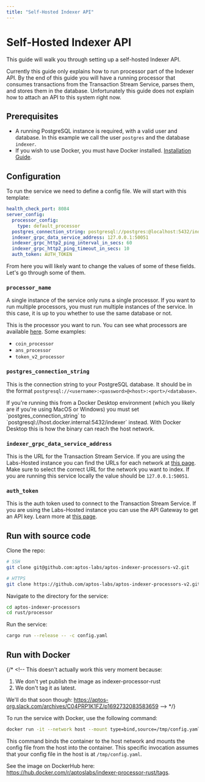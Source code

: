 ```yaml
---
title: "Self-Hosted Indexer API"
---
```


# Self-Hosted Indexer API


<IndexerBetaNotice />

This guide will walk you through setting up a self-hosted Indexer API.

<Callout type="warning">
Currently this guide only explains how to run processor part of the Indexer API. By the end of this guide you will have a running processor that consumes transactions from the Transaction Stream Service, parses them, and stores them in the database. Unfortunately this guide does not explain how to attach an API to this system right now.
</Callout>

## Prerequisites

- A running PostgreSQL instance is required, with a valid user and database. In this example we call the user `postgres` and the database `indexer`.
- If you wish to use Docker, you must have Docker installed. [Installation Guide](https://docs.docker.com/get-docker/).

## Configuration

To run the service we need to define a config file. We will start with this template:

```yaml filename="config.yaml"
health_check_port: 8084
server_config:
  processor_config:
    type: default_processor
  postgres_connection_string: postgresql://postgres:@localhost:5432/indexer
  indexer_grpc_data_service_address: 127.0.0.1:50051
  indexer_grpc_http2_ping_interval_in_secs: 60
  indexer_grpc_http2_ping_timeout_in_secs: 10
  auth_token: AUTH_TOKEN
```

From here you will likely want to change the values of some of these fields. Let's go through some of them.

### `processor_name`

<Callout type="info">
A single instance of the service only runs a single processor. If you want to run multiple processors, you must run multiple instances of the service. In this case, it is up to you whether to use the same database or not.
</Callout>

This is the processor you want to run. You can see what processors are available [here](https://github.com/aptos-labs/aptos-indexer-processors-v2/tree/main/processor/src/processors). Some examples:

- `coin_processor`
- `ans_processor`
- `token_v2_processor`

### `postgres_connection_string`

This is the connection string to your PostgreSQL database. It should be in the format `postgresql://<username>:<password>@<host>:<port>/<database>`.

<Callout type="warning">
If you're running this from a Docker Desktop environment (which you likely are if you're using MacOS or Windows) you must set `postgres_connection_string` to `postgresql://host.docker.internal:5432/indexer` instead. With Docker Desktop this is how the binary can reach the host network.
</Callout>

### `indexer_grpc_data_service_address`

This is the URL for the Transaction Stream Service. If you are using the Labs-Hosted instance you can find the URLs for each network at [this page](../indexer-api.mdx). Make sure to select the correct URL for the network you want to index. If you are running this service locally the value should be `127.0.0.1:50051`.

### `auth_token`

This is the auth token used to connect to the Transaction Stream Service. If you are using the Labs-Hosted instance you can use the API Gateway to get an API key. Learn more at [this page](../indexer-api.mdx).

## Run with source code

Clone the repo:

```bash filename="Terminal"
# SSH
git clone git@github.com:aptos-labs/aptos-indexer-processors-v2.git

# HTTPS
git clone https://github.com/aptos-labs/aptos-indexer-processors-v2.git
```

Navigate to the directory for the service:

```bash filename="Terminal"
cd aptos-indexer-processors
cd rust/processor
```

Run the service:

```bash filename="Terminal"
cargo run --release -- -c config.yaml
```

## Run with Docker

{/* <!--
This doesn't actually work this very moment because:

1. We don't yet publish the image as indexer-processor-rust
2. We don't tag it as latest.

We'll do that soon though: https://aptos-org.slack.com/archives/C04PRP1K1FZ/p1692732083583659
--> */}

To run the service with Docker, use the following command:

```bash filename="Terminal"
docker run -it --network host --mount type=bind,source=/tmp/config.yaml,target=/config.yaml aptoslabs/indexer-processor-rust -c /config.yaml
```

This command binds the container to the host network and mounts the config file from the host into the container. This specific invocation assumes that your config file in the host is at `/tmp/config.yaml`.

See the image on DockerHub here: https://hub.docker.com/r/aptoslabs/indexer-processor-rust/tags.

